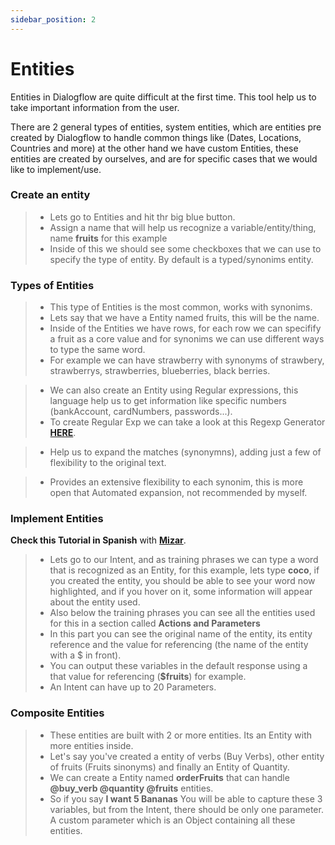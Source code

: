 ```yaml
---
sidebar_position: 2
---
```


# Entities


Entities in Dialogflow are quite difficult at the first time. This tool help us to take important information from the user.

There are 2 general types of entities, system entities, which are entities pre created by Dialogflow to handle common things like (Dates, Locations, Countries and more) at the other hand we have custom Entities, these entities are created by ourselves, and are for specific cases that we would like to implement/use.

### Create an entity

> - Lets go to Entities and hit thr big blue button.
> - Assign a name that will help us recognize a variable/entity/thing, name **fruits** for this example
> - Inside of this we should see some checkboxes that we can use to specify the type of entity. By default is a typed/synonims entity.

### Types of Entities

<Tabs>
<TabItem value="synonims" label="Typed / Synonims">

> - This type of Entities is the most common, works with synonims.
> - Lets say that we have a Entity named fruits, this will be the name.
> - Inside of the Entities we have rows, for each row we can specifify a fruit as a core value and for synonims we can use different ways to type the same word.
> - For example we can have strawberry with synonyms of strawbery, strawberrys, strawberries, blueberries, black berries.

</TabItem>
<TabItem value="regexp" label="Regexp">

> - We can also create an Entity using Regular expressions, this language help us to get information like specific numbers (bankAccount, cardNumbers, passwords...).
> - To create Regular Exp we can take a look at this Regexp Generator [**HERE**](https://regexr.com/).

</TabItem>

<TabItem value="expansion" label="Automated Expansion">

> - Help us to expand the matches (synonymns), adding just a few of flexibility to the original text.

</TabItem>

<TabItem value="fuzzy" label="Fuzzy Matching">

> - Provides an extensive flexibility to each synonim, this is more open that Automated expansion, not recommended by myself.

</TabItem>

</Tabs>

### Implement Entities

**Check this Tutorial in Spanish** with **[Mizar](https://www.youtube.com/watch?v=6ZT4lH4HXsE&list=PLpVijIXbyeMO5OwECKbsIbGI1k2jvKnSX&index=25)**.

> - Lets go to our Intent, and as training phrases we can type a word that is recognized as an Entity, for this example, lets type **coco**, if you created the entity, you should be able to see your word now highlighted, and if you hover on it, some information will appear about the entity used.
> - Also below the training phrases you can see all the entities used for this in a section called **Actions and Parameters**
> - In this part you can see the original name of the entity, its entity reference and the value for referencing (the name of the entity with a $ in front).
> - You can output these variables in the default response using a that value for referencing (**$fruits**) for example.
> - An Intent can have up to 20 Parameters.

### Composite Entities

> - These entities are built with 2 or more entities. Its an Entity with more entities inside.
> - Let's say you've created a entity of verbs (Buy Verbs), other entity of fruits (Fruits sinonyms) and finally an Entity of Quantity.
> - We can create a Entity named **orderFruits** that can handle **@buy_verb @quantity @fruits** entities.
> - So if you say **I want 5 Bananas** You will be able to capture these 3 variables, but from the Intent, there should be only one parameter. A custom parameter which is an Object containing all these entities.
